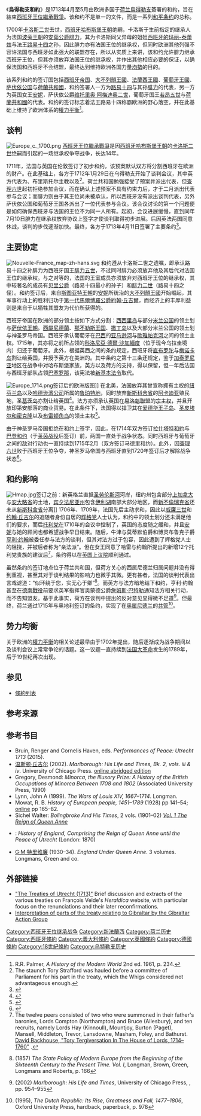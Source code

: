 {{NoteTA
|G1=荷兰地名
}}
{{Infobox treaty
|name = 
|long_name = 1713年乌得勒支和约
|image = The Treaty of Utrecht (clean).jpg
|image_alt = First edition of the Treaty of Utrecht
|image_width = 200px
|caption =  英西之间的第一版条约（左，西班牙语）；稍后版本的条约（右，拉丁语和英语）
|context = 
* [[西班牙王位繼承戰爭|西班牙王位繼承戰爭]]的结束
|signatories = 
* {{flagicon|Kingdom of France}} [[路易十四|路易十四]]
* [[File:Bandera_de_España_1701-1760.svg|border]] [[费利佩五世|费利佩五世]] <hr/>
* {{flagicon|Kingdom of Great Britain}} [[安妮_(英国女王)|安妮]]
* [[File:Flag_Portugal_(1707).svg|border]] [[若昂五世|若昂五世]]
* {{nowrap|{{flagicon|Duchy of Savoy}} [[维托里奥·阿梅迪奥二世|维托里奥·阿梅迪奥二世]]}}
* {{flag|United Provinces}}
|location_signed = [[荷蘭共和國|荷蘭共和國]][[乌得勒支|乌得勒支]]
|date_signed = 1713年4月至5月
|languages = 
* [[英语|英语]]
* [[西班牙语|西班牙语]]
* [[拉丁语|拉丁语]]
|
|wikisource1 = Peace and Friendship Treaty of Utrecht between Spain and Great Britain
|wikisource2 = Peace and Friendship Treaty of Utrecht between France and Great Britain
}}

《'''烏得勒支和約'''》是1713年4月至5月由欧洲多国于[[荷兰|荷兰]][[烏得勒支|烏得勒支]]簽署的和約，旨在結束[[西班牙王位繼承戰爭|西班牙王位繼承戰爭]]。该和约不是单一的文件，而是一系列[[和平条约|和平条约]]的总称。

1700年[[卡洛斯二世_(西班牙)|卡洛斯二世]]去世，[[西班牙哈布斯堡王朝|西班牙哈布斯堡王朝]]绝嗣，卡洛斯于生前指定的继承人为法国[[波旁王朝|波旁王朝]]的[[费利佩五世|安茹公爵腓力]]，其为卡洛斯同父异母的姐姐[[西班牙的玛丽-泰蕾兹|西班牙的玛丽-泰蕾兹]]与法王[[路易十四|路易十四]]之孙，因此腓力亦有法国王位的继承权，但同时欧洲其他列强不容许法国与西班牙如此强大的联盟存在，所以从实质上来讲，该和约允许腓力继承西班牙王位，但其亦须放弃法国王位的继承权，并作出其他相应必要的保证，以确保法国和西班牙不会结盟，最终达到维持欧洲各国力量[[均勢|均勢]]的目的。

该系列和约的签订国包括[[西班牙帝国|西班牙帝国]]、[[大不列顛王國|大不列顛王國]]、[[法蘭西王國|法蘭西王國]]、[[葡萄牙王國|葡萄牙王國]]、[[萨伏依公国|萨伏依公国]]与[[荷蘭共和國|荷蘭共和國]]，和约签署人一方为[[路易十四|路易十四]]与其孙[[费利佩五世|腓力]]的代表，另一方为英国女王[[安妮女王|安妮]]，萨伏依公爵[[维托里奥·阿梅迪奥二世|维托里奥·阿梅迪奥二世]]，葡萄牙国王[[若昂五世|若昂五世]]与[[荷蘭共和國|荷蘭共和國]]的代表。和约的签订标志着法王路易十四称霸欧洲的野心落空，并在此基础上维持了欧洲体系的[[權力平衡|權力平衡]]<ref>R.R. Palmer, ''A History of the Modern World'' 2nd ed. 1961, p. 234.</ref>。

==谈判==
[[File:Europe_c._1700.png|thumb]]
[[西班牙王位繼承戰爭|西班牙王位繼承戰爭]]是因[[西班牙哈布斯堡王朝|西班牙哈布斯堡王朝]]的[[卡洛斯二世_(西班牙)|卡洛斯二世]]绝嗣而引起的一场继承权争夺战争，长达14年。

1711年，法国与英国在伦敦签订了初步和约，该预案默认双方将分割西班牙在欧洲的财产。在此基础上，各方于1712年1月29日在乌得勒支开始了谈判会议，其中英方代表为{{tsl|en|John Robinson (1650–1723)|约翰·罗宾逊}}、布里斯托尔主教以及{{tsl|en|Thomas Wentworth, 1st Earl of Strafford (1672–1739)|第一代斯特拉福德勋爵托马斯·温特沃思|托马斯·温特沃思}}<ref>The staunch Tory Strafford was hauled before a committee of Parliament for his part in the treaty, which the Whigs considered not advantageous enough.</ref>。荷兰共和国勉强接受了预案并派出代表，但[[查理六世_(神圣罗马帝国)|查理六世]]起初拒绝参加会议，而在确认上述预案不具有约束力后，才于二月派出代表参与会议；而腓力则由于其王位尚未被承认，所以西班牙没有派出谈判代表，另外萨伏依公国和葡萄牙王国各派出了一位代表参与会议。该会议讨论的第一个问题便是如何确保西班牙与法国的王位不为同一人所有。起初，会议进展缓慢，直到同年7月10日腓力在继承权放弃协议上签字才使谈判取得初步进展。后因英法两国同意休战，谈判的步伐逐渐加快。最终，各方于1713年4月11日签署了主要条约<ref>{{cite book|author=James Falkner|title=The War of the Spanish Succession 1701-1714|url=https://books.google.com/books?id=UX0ACwAAQBAJ&pg=PA205|year=2015|publisher=Pen and Sword|page=205}}</ref>。

==主要协定==
[[File:Nouvelle-France_map-zh-hans.svg|thumb]]
和约遵从卡洛斯二世之遗嘱，即承认路易十四之孙腓力为西班牙国王[[费利佩五世|腓力五世]]，不过同时腓力必须放弃他及其后代对法国王位的继承权。与之对等的，法国的王室成员亦须放弃对西班牙王位的继承权，其中较著名的成员有[[查理_(貝里公爵)|贝里公爵]]（路易十四最小的孙子）和[[腓力二世_(奥尔良公爵)|腓力二世]]（路易十四之侄）。和约签订后，来自[[斯图亚特王朝|斯图亚特王朝]]的[[安妮_(英国女王)|安妮]]所统治的[[大不列顛王國|大不列顛王國]]开始崛起，其军事行动上的胜利归功于[[第一代馬爾博羅公爵約翰·丘吉爾|第一代馬爾博羅公爵約翰·丘吉爾]]，而经济上的丰厚利益则是来自于以牺牲其盟友为代价所获得的{{tsl|en|Asiento|奴隶专营权}}。

西班牙帝国在欧洲的部分领土按如下方式分割：[[西西里岛|西西里岛]]与部分[[米兰公国|米兰公国]]的领土划与[[萨伏依王朝|萨伏依王朝]]。[[西屬尼德蘭|西屬尼德蘭]]、[[那不勒斯王国|那不勒斯王国]]、[[撒丁岛|撒丁岛]]以及大部分米兰公国的领土划与神圣罗马帝国。西班牙承认葡萄牙在[[巴西|巴西]]的[[亚马逊河|亚马逊河]]与[[歐雅帕克河|歐雅帕克河]]之间的领土主权。1715年，其亦将之前所占领的[[科洛尼亞·德爾·沙加緬度|科洛尼亞·德爾·沙加緬度]]（位于现今乌拉圭境内）归还于葡萄牙。此外，根据英西之间的条约规定，西班牙将[[直布罗陀|直布罗陀]]与[[梅诺卡岛|梅诺卡岛]]割让给英国，并授予英方在美洲的{{tsl|en|Asiento|奴隶专营权}}。其中条约之第十三条还规定，鉴于[[加泰罗尼亚|加泰罗尼亚]]地区在战争中对哈布斯堡家族，英方以及荷方的支持，{{tsl|en|Catalan constitutions|加泰罗尼亚宪法}}得以保留，但一年后法国与西班牙部队占领[[巴塞罗那|巴塞罗那]]，该宪法被[[新基本法令|新基本法令]]取代。

[[File:Europe_1714.png|thumb]]签订后的欧洲版图]]
在北美，法国放弃其曾宣称拥有主权的[[纽芬兰岛|纽芬兰岛]]以及[[哈德逊湾公司|哈德逊湾公司]]所属的[[鲁珀特地|鲁珀特地]]，同时放弃[[新斯科舍省|新斯科舍省]]的[[阿卡迪亚_(加拿大)|阿卡迪亚]]殖民地，[[圣基茨岛|圣基茨岛]]亦割让给英国<ref>{{cite web |url=https://archive.org/stream/acollectiontrea00britgoog#page/n404/mode/2up |title=A Collection of Treaties Between Great Britain and Other Powers |last=Chalmers |first=George |date= |website= |publisher=Printed for J. Stockdale |access-date= |quote= |language = en}}</ref>。法方亦须承认英国在[[易洛魁聯盟|易洛魁聯盟]]的[[宗主权|宗主权]]，并且开放印第安部落的商业贸易。在此条件下，法国得以捍卫其在[[愛德華王子島省|爱德华王子岛]]、[[圣皮埃尔和密克隆|圣皮埃尔和密克隆]]以及[[布雷顿角岛|布雷顿角岛]]的领土主权<ref>{{cite web | url = https://archive.org/stream/acollectiontrea00britgoog#page/n406/mode/2up | title = A Collection of Treaties Between Great Britain and Other Powers | author= | last = Chalmers | first = George | date =| website =| publisher = Printed for J. Stockdale | access-date = |language = en| quote = }}</ref>。

由于神圣罗马帝国拒绝在和约上签字，因此，在1714年双方签订[[拉什塔特和約|拉什塔特和約]]与[[巴登和約_(1714年)|巴登和约]]（于[[萊茵戰役_(1713年)|莱茵战役]]后签订）前，两国一直处于战争状态。同时西班牙与葡萄牙之间的敌对行动也一直持续到1715年2月（双方签订马德里和约）。此外，因[[查理六世_(神圣罗马帝国)|查理六世]]败于西班牙王位争夺，神圣罗马帝国与西班牙直到1720年签订{{tsl|en|Treaty of The Hague (1720)|海牙和约}}后才解除战争状态<ref>{{cite web |url=https://www.britannica.com/topic/treaties-of-Utrecht |title=Treaties of Utrecht |last= |first= |date= |website= |publisher= |access-date= |quote= |archive-date=2021-04-16 |archive-url=https://web.archive.org/web/20210416221505/https://www.britannica.com/topic/treaties-of-Utrecht |dead-url=no }}</ref>。

==和约影响==
[[File:Hmap.jpg|thumb]]签订之前：新英格兰直抵[[圣劳伦斯河|圣劳伦斯河]]河岸，纽约州包含部分[[上加拿大|上加拿大]]与[[安大略省|安大略省]]的土地，[[宾夕法尼亚州|宾夕法尼亚州]]包含[[伊利湖|伊利湖]]南部大部分地区，而[[新不倫瑞克省|新不倫瑞克省]]还未从[[新斯科舍省|新斯科舍省]]分离]]
1706年、1709年，法国先后主动求和，因此以[[威廉三世_(奥兰治)|威廉三世]]和[[第一代馬爾博羅公爵約翰·丘吉爾|约翰·丘吉尔]]的追随者身份自居的[[輝格黨_(英國)|辉格党]]人士认为，和约中的领土划分还未满足他们的要求，而后[[托利党|托利党]]在1710年的会议中控制了{{tsl|en|House of Commons of Great Britain|英国下议院}}，英国的态度随之缓和，并且[[安妮_(英国女王)|安妮]]与她的顾问也都希望战争早日结束。随后，牛津与莫蒂默伯爵{{tsl|en|Robert Harley, 1st Earl of Oxford and Mortimer|第一代牛津与莫蒂默伯爵罗伯特·哈利|罗伯特·哈利}}和博灵布鲁克子爵[[第一代博灵布鲁克子爵亨利·约翰|亨利·约翰]]被委任参与法方的谈判，但其对法方过于包容，因此遭到了辉格党人士的阻挠，并被后者称为“亲法派”。但在女王同意了哈雷与约翰所提出的新增12个托利党贵族的建议后<ref>The twelve peers consisted of two who were summoned in their father's baronies, Lords Compton (Northampton) and Bruce (Ailesbury), and ten recruits, namely Lords Hay (Kinnoull), Mountjoy, Burton (Paget), Mansell, Middleton, Trevor, Lansdowne, Masham, Foley, and Bathurst. [http://www.history.ac.uk/eseminars/sem17.html#3 David Backhouse, "Tory Tergiversation In The House of Lords, 1714–1760"] {{webarchive|url=https://web.archive.org/web/20060628080733/http://www.history.ac.uk/eseminars/sem17.html |date=28 June 2006 }}.</ref>，条约得以在[[英国上议院|英国上议院]]顺利通过。

虽然条约的签订地点位于荷兰共和国，但荷方关心的西属尼德兰归属问题并没有得到重视，甚至其对于谈判结果的影响力也微乎其微。更有甚者，法国的谈判代表{{tsl|en|Melchior de Polignac|梅尔基奥尔·德波利尼亚克}}出言戏谑道：“似环绕于您，实无心于卿”<ref>{{aut|Szabo, I.}} (1857) ''The State Policy of Modern Europe from the Beginning of the Sixteenth Century to the Present Time. Vol. I'', Longman, Brown, Green, Longmans and Roberts, p. 166</ref>。而英方与法方暗地结下和约，亨利·约翰甚至在[[德南戰役|德南戰役]]前要求英军指挥官奥蒙德公爵[[第二代奥蒙德公爵詹姆斯·巴特勒|詹姆斯·巴特勒]]通知法方相关行动，而不告知盟友。基于此事实，荷方在谈判中提出的反对意见显得微不足道<ref>{{aut|Churchill, W.}} (2002) ''Marlborough: His Life and Times'', University of Chicago Press, {{ISBN|0-226-10636-5}}, pp. 954–955</ref>。但最终，荷兰通过1715年与奥地利签订的条约，实现了在[[奥属尼德兰|奥属尼德兰]]的[[共管_(国际法)|共管]]<ref>{{aut|[[Jonathan_Israel|Israel, J.I.]]}} (1995), ''The Dutch Republic: Its Rise, Greatness and Fall, 1477–1806'', Oxford University Press,{{ISBN|0-19-873072-1}} hardback, {{ISBN|0-19-820734-4}} paperback, p. 978</ref>。

==势力均衡==
{{main|权力平衡}}
关于欧洲的[[權力平衡|權力平衡]]的相关论述最早由{{tsl|en|Charles Davenant|查尔斯·戴夫南特}}于1702年提出，随后逐渐成为战争期间以及谈判会议上常常争论的话题。这一议题一直持续到[[法国大革命|法国大革命]]发生的1789年，后于19世纪再次出现。

==参见==
{{Commons category|Treaty of Utrecht}}
{{wikisource|Treaty of Utrecht}}
* [[條約列表|條約列表]]

==参考来源==
{{reflist|30em}}

==参考书目==
* Bruin,  Renger and Cornelis Haven, eds. ''Performances of Peace: Utrecht 1713'' (2015).
* [[温斯顿·丘吉尔|温斯顿·丘吉尔]] (2002). ''Marlborough: His Life and Times, Bk. 2, vols. iii & iv''. University of Chicago Press. {{ISBN|0-226-10635-7}} [https://archive.org/details/marlboroughhisli00chur online abridged edition]
*Gregory, Desmond: ''Minorca, the Illusory Prize: A History of the British Occupations of Minorca Between 1708 and 1802'' (Associated University Press, 1990)
* Lynn, John A (1999). ''The Wars of Louis XIV, 1667–1714''. Longman. {{ISBN|0-582-05629-2}}
* Mowat, R. B. ''History of European people, 1451–1789'' (1928) pp 141–54; [https://www.questia.com/library/23721/a-history-of-european-diplomacy-1451-1789 online] {{Wayback|url=https://www.questia.com/library/23721/a-history-of-european-diplomacy-1451-1789 |date=20201220134229 }} pp 165–82.
* Sichel Walter: ''Bolingbroke And His Times'', 2 vols. (1901–02) [https://archive.org/details/bolingbrokeandh00sichgoog ''Vol. 1 The Reign of Queen Anne'']
*{{tsl|en|Philip Stanhope, 5th Earl Stanhope|菲利普·斯坦霍普}}: ''History of England, Comprising the Reign of Queen Anne until the Peace of Utrecht'' (London: 1870)
* [[G·M·特里维廉|G·M·特里维廉]] (1930–34). ''England Under Queen Anne''. 3 volumes. Longmans, Green and co.

==外部链接==
* [http://www.heraldica.org/topics/france/utrecht.htm  "The Treaties of Utrecht (1713)"] {{Wayback|url=http://www.heraldica.org/topics/france/utrecht.htm |date=20190516025235 }} Brief discussion and extracts of the various treaties on François Velde's ''Heraldica'' website, with particular focus on the renunciations and their later reconfirmations.
* [http://www.gib-action.com/docs/utrecht.html Interpretation of parts of the treaty relating to Gibraltar by the Gibraltar Action Group] {{Wayback|url=http://www.gib-action.com/docs/utrecht.html |date=20180926233519 }}

[[Category:西班牙王位继承战争|Category:西班牙王位继承战争]]
[[Category:新法蘭西|Category:新法蘭西]]
[[Category:荷兰历史|Category:荷兰历史]]
[[Category:西班牙條約|Category:西班牙條約]]
[[Category:義大利條約|Category:義大利條約]]
[[Category:英國條約|Category:英國條約]]
[[Category:德國條約|Category:德國條約]]
[[Category:18世紀條約|Category:18世紀條約]]
[[Category:乌特勒支历史|Category:乌特勒支历史]]

{{Authority control}}
